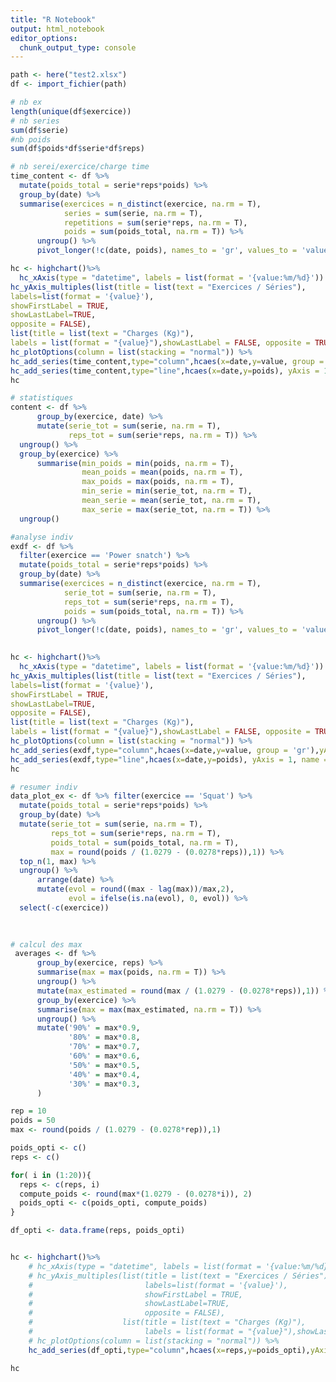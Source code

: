 ```yaml
---
title: "R Notebook"
output: html_notebook
editor_options: 
  chunk_output_type: console
---
```


```r
path <- here("test2.xlsx")
df <- import_fichier(path)


```

```r
# nb ex
length(unique(df$exercice))
# nb series
sum(df$serie)
#nb poids
sum(df$poids*df$serie*df$reps)
```


```r
# nb serei/exercice/charge time
time_content <- df %>%
  mutate(poids_total = serie*reps*poids) %>% 
  group_by(date) %>%
  summarise(exercices = n_distinct(exercice, na.rm = T),
            series = sum(serie, na.rm = T),
            repetitions = sum(serie*reps, na.rm = T),
            poids = sum(poids_total, na.rm = T)) %>%
      ungroup() %>%
      pivot_longer(!c(date, poids), names_to = 'gr', values_to = 'value') 

hc <- highchart()%>%
  hc_xAxis(type = "datetime", labels = list(format = '{value:%m/%d}')) %>%
hc_yAxis_multiples(list(title = list(text = "Exercices / Séries"),
labels=list(format = '{value}'),
showFirstLabel = TRUE,
showLastLabel=TRUE,
opposite = FALSE),
list(title = list(text = "Charges (Kg)"),
labels = list(format = "{value}"),showLastLabel = FALSE, opposite = TRUE)) %>%
hc_plotOptions(column = list(stacking = "normal")) %>%
hc_add_series(time_content,type="column",hcaes(x=date,y=value, group = 'gr'),yAxis=0) %>%
hc_add_series(time_content,type="line",hcaes(x=date,y=poids), yAxis = 1, name = 'Charge')
hc

```


```r
# statistiques
content <- df %>%
      group_by(exercice, date) %>%
      mutate(serie_tot = sum(serie, na.rm = T),
             reps_tot = sum(serie*reps, na.rm = T)) %>% 
  ungroup() %>% 
  group_by(exercice) %>% 
      summarise(min_poids = min(poids, na.rm = T),
                mean_poids = mean(poids, na.rm = T),
                max_poids = max(poids, na.rm = T),
                min_serie = min(serie_tot, na.rm = T),
                mean_serie = mean(serie_tot, na.rm = T),
                max_serie = max(serie_tot, na.rm = T)) %>% 
  ungroup()

```


```r
#analyse indiv
exdf <- df %>% 
  filter(exercice == 'Power snatch') %>% 
  mutate(poids_total = serie*reps*poids) %>% 
  group_by(date) %>%
  summarise(exercices = n_distinct(exercice, na.rm = T),
            serie_tot = sum(serie, na.rm = T),
            reps_tot = sum(serie*reps, na.rm = T),
            poids = sum(poids_total, na.rm = T)) %>%
      ungroup() %>%
      pivot_longer(!c(date, poids), names_to = 'gr', values_to = 'value') 
   

hc <- highchart()%>%
  hc_xAxis(type = "datetime", labels = list(format = '{value:%m/%d}')) %>%
hc_yAxis_multiples(list(title = list(text = "Exercices / Séries"),
labels=list(format = '{value}'),
showFirstLabel = TRUE,
showLastLabel=TRUE,
opposite = FALSE),
list(title = list(text = "Charges (Kg)"),
labels = list(format = "{value}"),showLastLabel = FALSE, opposite = TRUE)) %>%
hc_plotOptions(column = list(stacking = "normal")) %>%
hc_add_series(exdf,type="column",hcaes(x=date,y=value, group = 'gr'),yAxis=0) %>%
hc_add_series(exdf,type="line",hcaes(x=date,y=poids), yAxis = 1, name = 'Charge')
hc
```

```r
# resumer indiv
data_plot_ex <- df %>% filter(exercice == 'Squat') %>% 
  mutate(poids_total = serie*reps*poids) %>% 
  group_by(date) %>% 
  mutate(serie_tot = sum(serie, na.rm = T),
         reps_tot = sum(serie*reps, na.rm = T),
         poids_total = sum(poids_total, na.rm = T),
         max = round(poids / (1.0279 - (0.0278*reps)),1)) %>%
  top_n(1, max) %>% 
  ungroup() %>% 
      arrange(date) %>%
      mutate(evol = round((max - lag(max))/max,2),
             evol = ifelse(is.na(evol), 0, evol)) %>% 
  select(-c(exercice))
  
  
```

```r
# calcul des max
 averages <- df %>%
      group_by(exercice, reps) %>%
      summarise(max = max(poids, na.rm = T)) %>%
      ungroup() %>%
      mutate(max_estimated = round(max / (1.0279 - (0.0278*reps)),1)) %>%
      group_by(exercice) %>%
      summarise(max = max(max_estimated, na.rm = T)) %>%
      ungroup() %>%
      mutate('90%' = max*0.9,
             '80%' = max*0.8,
             '70%' = max*0.7,
             '60%' = max*0.6,
             '50%' = max*0.5,
             '40%' = max*0.4,
             '30%' = max*0.3,
      )
```


```r

rep = 10
poids = 50
max <- round(poids / (1.0279 - (0.0278*rep)),1)

poids_opti <- c()
reps <- c()

for( i in (1:20)){
  reps <- c(reps, i)
  compute_poids <- round(max*(1.0279 - (0.0278*i)), 2)
  poids_opti <- c(poids_opti, compute_poids)
}

df_opti <- data.frame(reps, poids_opti)


hc <- highchart()%>%
    # hc_xAxis(type = "datetime", labels = list(format = '{value:%m/%d}')) %>%
    # hc_yAxis_multiples(list(title = list(text = "Exercices / Séries"),
    #                         labels=list(format = '{value}'),
    #                         showFirstLabel = TRUE,
    #                         showLastLabel=TRUE,
    #                         opposite = FALSE),
    #                    list(title = list(text = "Charges (Kg)"),
    #                         labels = list(format = "{value}"),showLastLabel = FALSE, opposite = TRUE)) %>%
    # hc_plotOptions(column = list(stacking = "normal")) %>%
    hc_add_series(df_opti,type="column",hcaes(x=reps,y=poids_opti),yAxis=0)

hc

```


